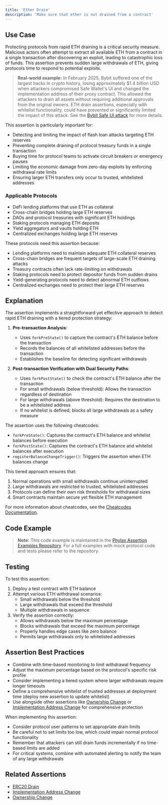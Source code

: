 ```yaml
---
title: 'Ether Drain'
description: 'Make sure that ether is not drained from a contract'
---
```



## Use Case
Protecting protocols from rapid ETH draining is a critical security measure. Malicious actors often attempt to extract all available ETH from a contract in a single transaction after discovering an exploit, leading to catastrophic loss of funds. This assertion prevents sudden large withdrawals of ETH, giving protocols time to respond to potential exploits.

> **Real-world example:** In February 2025, Bybit suffered one of the largest hacks in crypto history, losing approximately $1.4 billion USD when attackers compromised Safe Wallet's UI and changed the implementation address of their proxy contract. This allowed the attackers to drain all assets without requiring additional approvals from the original owners. ETH drain assertions, especially with whitelist functionality, could have prevented or significantly limited the impact of this attack. See the [Bybit Safe UI attack](/assertions-book/previous-hacks/Bybit-safe-UI) for more details.

This assertion is particularly important for:
- Detecting and limiting the impact of flash loan attacks targeting ETH reserves
- Preventing complete draining of protocol treasury funds in a single transaction
- Buying time for protocol teams to activate circuit breakers or emergency pauses
- Limiting the economic damage from zero-day exploits by enforcing withdrawal rate limits
- Ensuring larger ETH transfers only occur to trusted, whitelisted addresses

### Applicable Protocols
- DeFi lending platforms that use ETH as collateral
- Cross-chain bridges holding large ETH reserves
- DAOs and protocol treasuries with significant ETH holdings
- Staking protocols managing ETH deposits
- Yield aggregators and vaults holding ETH
- Centralized exchanges holding large ETH reserves

These protocols need this assertion because:
- Lending platforms need to maintain adequate ETH collateral reserves
- Cross-chain bridges are frequent targets of large-scale ETH draining attacks
- Treasury contracts often lack rate-limiting on withdrawals
- Staking protocols need to protect depositor funds from sudden drains
- Yield-generating protocols need to detect abnormal ETH outflows
- Centralized exchanges need to protect their large ETH reserves

## Explanation
The assertion implements a straightforward yet effective approach to detect rapid ETH draining with a tiered protection strategy:

1. **Pre-transaction Analysis**:
   - Uses `forkPreState()` to capture the contract's ETH balance before the transaction
   - Records the balances of all whitelisted addresses before the transaction
   - Establishes the baseline for detecting significant withdrawals

2. **Post-transaction Verification with Dual Security Paths**:
   - Uses `forkPostState()` to check the contract's ETH balance after the transaction
   - For small withdrawals (below threshold): Allows the transaction regardless of destination
   - For large withdrawals (above threshold): Requires the destination to be a whitelisted address
   - If no whitelist is defined, blocks all large withdrawals as a safety measure

The assertion uses the following cheatcodes:
- `forkPreState()`: Captures the contract's ETH balance and whitelist balances before execution
- `forkPostState()`: Captures the contract's ETH balance and whitelist balances after execution
- `registerBalanceChangeTrigger()`: Triggers the assertion when ETH balances change

This tiered approach ensures that:
1. Normal operations with small withdrawals continue uninterrupted
2. Large withdrawals are restricted to trusted, whitelisted addresses
3. Protocols can define their own risk thresholds for withdrawal sizes
4. Smart contracts maintain secure yet flexible ETH management

For more information about cheatcodes, see the [Cheatcodes Documentation](/credible/cheatcodes).

## Code Example

<ass21EtherDrain />

> **Note:** This code example is maintained in the [Phylax Assertion Examples Repository](https://github.com/phylaxsystems/assertion-examples/blob/main/assertions/assertions_book/). For a full examples with mock protocol code and tests please refer to the repository.

## Testing
To test this assertion:

1. Deploy a test contract with ETH balance
2. Attempt various ETH withdrawal scenarios:
   - Small withdrawals below the threshold
   - Large withdrawals that exceed the threshold
   - Multiple withdrawals in sequence
3. Verify the assertion correctly:
   - Allows withdrawals below the maximum percentage
   - Blocks withdrawals that exceed the maximum percentage
   - Properly handles edge cases like zero balance
   - Permits large withdrawals only to whitelisted addresses

## Assertion Best Practices
- Combine with time-based monitoring to limit withdrawal frequency
- Adjust the maximum percentage based on the protocol's specific risk profile
- Consider implementing a tiered system where larger withdrawals require longer timeouts
- Define a comprehensive whitelist of trusted addresses at deployment time (deploy new assertion to update whitelist)
- Use alongside other assertions like [Ownership Change](/assertions-book/assertions/ass05-ownership-change) or [Implementation Address Change](/assertions-book/assertions/ass01-impl-addr-change) for comprehensive protection

When implementing this assertion:
- Consider protocol user patterns to set appropriate drain limits
- Be careful not to set limits too low, which could impair normal protocol functionality 
- Remember that attackers can still drain funds incrementally if no time-based limits are added
- For critical systems, combine with automated alerting to notify the team of any large withdrawals

## Related Assertions
- [ERC20 Drain](/assertions-book/assertions/ass20-erc20-drain)
- [Implementation Address Change](/assertions-book/assertions/ass01-impl-addr-change)
- [Ownership Change](/assertions-book/assertions/ass05-ownership-change)